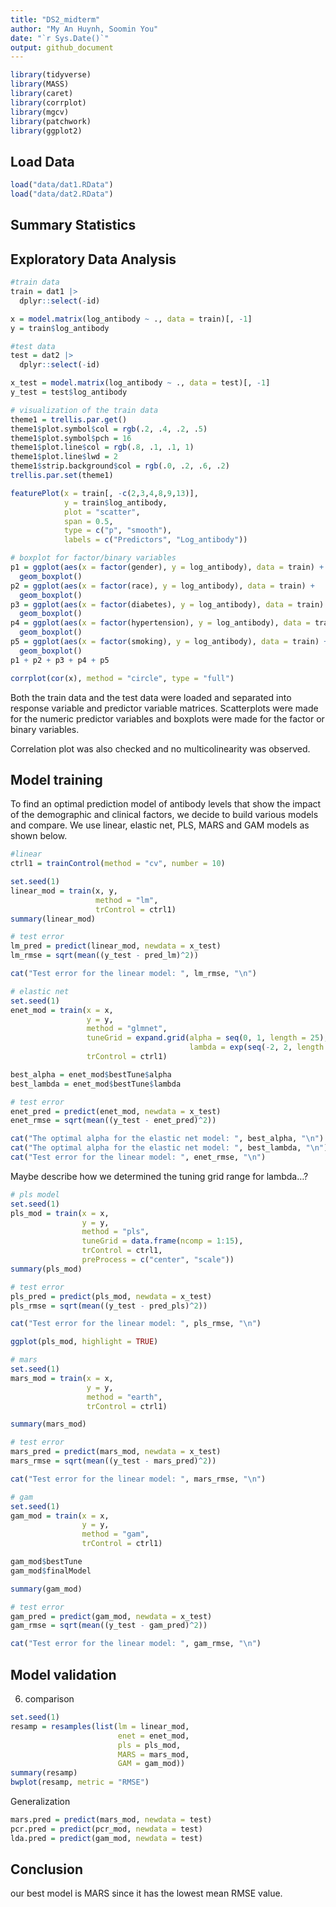 ```yaml
---
title: "DS2_midterm"
author: "My An Huynh, Soomin You"
date: "`r Sys.Date()`"
output: github_document
---
```


```r
library(tidyverse)
library(MASS)
library(caret)
library(corrplot)
library(mgcv)
library(patchwork)
library(ggplot2)
```

## Load Data
```r
load("data/dat1.RData")
load("data/dat2.RData")
```

## Summary Statistics 
## Exploratory Data Analysis 
```r
#train data 
train = dat1 |>
  dplyr::select(-id)

x = model.matrix(log_antibody ~ ., data = train)[, -1]
y = train$log_antibody

#test data 
test = dat2 |> 
  dplyr::select(-id)

x_test = model.matrix(log_antibody ~ ., data = test)[, -1]
y_test = test$log_antibody

# visualization of the train data 
theme1 = trellis.par.get()
theme1$plot.symbol$col = rgb(.2, .4, .2, .5)
theme1$plot.symbol$pch = 16
theme1$plot.line$col = rgb(.8, .1, .1, 1)
theme1$plot.line$lwd = 2
theme1$strip.background$col = rgb(.0, .2, .6, .2)
trellis.par.set(theme1)

featurePlot(x = train[, -c(2,3,4,8,9,13)], 
            y = train$log_antibody, 
            plot = "scatter", 
            span = 0.5,
            type = c("p", "smooth"), 
            labels = c("Predictors", "Log_antibody"))

# boxplot for factor/binary variables 
p1 = ggplot(aes(x = factor(gender), y = log_antibody), data = train) + 
  geom_boxplot() 
p2 = ggplot(aes(x = factor(race), y = log_antibody), data = train) + 
  geom_boxplot()
p3 = ggplot(aes(x = factor(diabetes), y = log_antibody), data = train) + 
  geom_boxplot()
p4 = ggplot(aes(x = factor(hypertension), y = log_antibody), data = train) + 
  geom_boxplot()
p5 = ggplot(aes(x = factor(smoking), y = log_antibody), data = train) + 
  geom_boxplot()
p1 + p2 + p3 + p4 + p5

corrplot(cor(x), method = "circle", type = "full")
```

Both the train data and the test data were loaded and separated into response variable and predictor variable matrices. Scatterplots were made for the numeric predictor variables and boxplots were made for the factor or binary variables. 

Correlation plot was also checked and no multicolinearity was observed. 


## Model training 
To find an optimal prediction model of antibody levels that show the impact of the demographic and clinical factors, we decide to build various models and compare. We use linear, elastic net, PLS, MARS and GAM models as shown below. 

```r
#linear
ctrl1 = trainControl(method = "cv", number = 10)

set.seed(1)
linear_mod = train(x, y,
                   method = "lm", 
                   trControl = ctrl1)
summary(linear_mod)

# test error 
lm_pred = predict(linear_mod, newdata = x_test)
lm_rmse = sqrt(mean((y_test - pred_lm)^2))

cat("Test error for the linear model: ", lm_rmse, "\n")
```


```r
# elastic net 
set.seed(1)
enet_mod = train(x = x, 
                 y = y, 
                 method = "glmnet", 
                 tuneGrid = expand.grid(alpha = seq(0, 1, length = 25), 
                                        lambda = exp(seq(-2, 2, length = 100))),
                 trControl = ctrl1)

best_alpha = enet_mod$bestTune$alpha
best_lambda = enet_mod$bestTune$lambda

# test error 
enet_pred = predict(enet_mod, newdata = x_test)
enet_rmse = sqrt(mean((y_test - enet_pred)^2))

cat("The optimal alpha for the elastic net model: ", best_alpha, "\n")
cat("The optimal alpha for the elastic net model: ", best_lambda, "\n")
cat("Test error for the linear model: ", enet_rmse, "\n")
```

Maybe describe how we determined the tuning grid range for lambda...? 

```r
# pls model
set.seed(1)
pls_mod = train(x = x,
                y = y, 
                method = "pls", 
                tuneGrid = data.frame(ncomp = 1:15), 
                trControl = ctrl1, 
                preProcess = c("center", "scale"))
summary(pls_mod)

# test error 
pls_pred = predict(pls_mod, newdata = x_test)
pls_rmse = sqrt(mean((y_test - pred_pls)^2))

cat("Test error for the linear model: ", pls_rmse, "\n")

ggplot(pls_mod, highlight = TRUE)
```

```r
# mars
set.seed(1)
mars_mod = train(x = x, 
                 y = y, 
                 method = "earth", 
                 trControl = ctrl1)

summary(mars_mod)

# test error 
mars_pred = predict(mars_mod, newdata = x_test)
mars_rmse = sqrt(mean((y_test - mars_pred)^2))

cat("Test error for the linear model: ", mars_rmse, "\n")
```

```r
# gam  
set.seed(1)
gam_mod = train(x = x, 
                y = y, 
                method = "gam", 
                trControl = ctrl1)

gam_mod$bestTune
gam_mod$finalModel

summary(gam_mod)

# test error 
gam_pred = predict(gam_mod, newdata = x_test)
gam_rmse = sqrt(mean((y_test - gam_pred)^2))

cat("Test error for the linear model: ", gam_rmse, "\n")
```



## Model validation 
6) comparison 
```r
set.seed(1)
resamp = resamples(list(lm = linear_mod, 
                        enet = enet_mod, 
                        pls = pls_mod,                         
                        MARS = mars_mod, 
                        GAM = gam_mod))
summary(resamp)
bwplot(resamp, metric = "RMSE")
```


Generalization 
```r
mars.pred = predict(mars_mod, newdata = test)
pcr.pred = predict(pcr_mod, newdata = test)
lda.pred = predict(gam_mod, newdata = test)


```

## Conclusion 

our best model is MARS since it has the lowest mean RMSE value. 